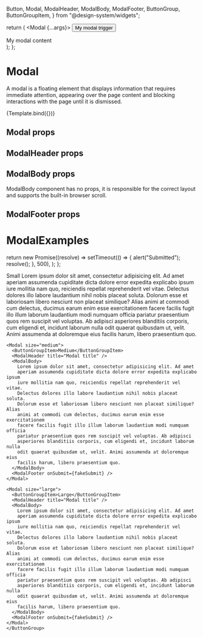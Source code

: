   Button,
  Modal,
  ModalHeader,
  ModalBody,
  ModalFooter,
  ButtonGroup,
  ButtonGroupItem,
} from "@design-system/widgets";

<Meta title="Design-system/Widgets/Modal" component={Modal} />

  return (
    <Modal {...args}>
      <Button>My modal trigger</Button>
      <div>My modal content</div>
    </Modal>
  );
};

# Modal

A modal is a floating element that displays information that requires immediate attention, appearing over the page content and blocking interactions with the page until it is dismissed.

<Canvas>
  <Story name="Modal">{Template.bind({})}</Story>
</Canvas>

## Modal props

<ArgsTable story="Modal" of={Modal} />

## ModalHeader props

<ArgsTable of={ModalHeader} />

## ModalBody props

ModalBody component has no props, it is responsible for the correct layout and supports the built-in browser scroll.

## ModalFooter props

<ArgsTable of={ModalFooter} />

# ModalExamples

  return new Promise((resolve) =>
    setTimeout(() => {
      alert("Submitted");
      resolve();
    }, 500),
  );
};

<Canvas>
  <Story name="Modal Examples">
    <ButtonGroup>
    <Modal size="small">
      <ButtonGroupItem>Small</ButtonGroupItem>
      <ModalHeader title="Modal title" />
      <ModalBody>
        Lorem ipsum dolor sit amet, consectetur adipisicing elit. Ad amet
        aperiam assumenda cupiditate dicta dolore error expedita explicabo ipsum
        iure mollitia nam quo, reiciendis repellat reprehenderit vel vitae.
        Delectus dolores illo labore laudantium nihil nobis placeat soluta.
        Dolorum esse et laboriosam libero nesciunt non placeat similique? Alias
        animi at commodi cum delectus, ducimus earum enim esse exercitationem
        facere facilis fugit illo illum laborum laudantium modi numquam officia
        pariatur praesentium quos rem suscipit vel voluptas. Ab adipisci
        asperiores blanditiis corporis, cum eligendi et, incidunt laborum nulla
        odit quaerat quibusdam ut, velit. Animi assumenda at doloremque eius
        facilis harum, libero praesentium quo.
      </ModalBody>
      <ModalFooter onSubmit={fakeSubmit} />
    </Modal>

    <Modal size="medium">
      <ButtonGroupItem>Medium</ButtonGroupItem>
      <ModalHeader title="Modal title" />
      <ModalBody>
        Lorem ipsum dolor sit amet, consectetur adipisicing elit. Ad amet
        aperiam assumenda cupiditate dicta dolore error expedita explicabo ipsum
        iure mollitia nam quo, reiciendis repellat reprehenderit vel vitae.
        Delectus dolores illo labore laudantium nihil nobis placeat soluta.
        Dolorum esse et laboriosam libero nesciunt non placeat similique? Alias
        animi at commodi cum delectus, ducimus earum enim esse exercitationem
        facere facilis fugit illo illum laborum laudantium modi numquam officia
        pariatur praesentium quos rem suscipit vel voluptas. Ab adipisci
        asperiores blanditiis corporis, cum eligendi et, incidunt laborum nulla
        odit quaerat quibusdam ut, velit. Animi assumenda at doloremque eius
        facilis harum, libero praesentium quo.
      </ModalBody>
      <ModalFooter onSubmit={fakeSubmit} />
    </Modal>

    <Modal size="large">
      <ButtonGroupItem>Large</ButtonGroupItem>
      <ModalHeader title="Modal title" />
      <ModalBody>
        Lorem ipsum dolor sit amet, consectetur adipisicing elit. Ad amet
        aperiam assumenda cupiditate dicta dolore error expedita explicabo ipsum
        iure mollitia nam quo, reiciendis repellat reprehenderit vel vitae.
        Delectus dolores illo labore laudantium nihil nobis placeat soluta.
        Dolorum esse et laboriosam libero nesciunt non placeat similique? Alias
        animi at commodi cum delectus, ducimus earum enim esse exercitationem
        facere facilis fugit illo illum laborum laudantium modi numquam officia
        pariatur praesentium quos rem suscipit vel voluptas. Ab adipisci
        asperiores blanditiis corporis, cum eligendi et, incidunt laborum nulla
        odit quaerat quibusdam ut, velit. Animi assumenda at doloremque eius
        facilis harum, libero praesentium quo.
      </ModalBody>
      <ModalFooter onSubmit={fakeSubmit} />
    </Modal>
    </ButtonGroup>

  </Story>
</Canvas>
